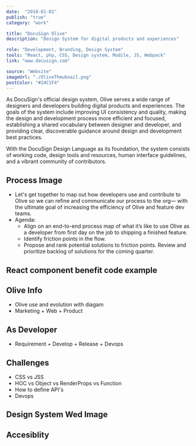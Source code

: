 ```yaml
---
date:  "2018-01-01"
publish: "true" 
category: "work"

title: "DocuSign Olive"
description: "Design System for digital products and experiences"

role: "Development, Branding, Design System"
tools: "React, php, CSS, Design system, Modile, JS, Webpack" 
link: "www.docusign.com" 

source: "Website"
imageUrl: "./OliveThmubnail.png"
postColor: "#24C1F4"
---
```



As DocuSign's official design system, Olive serves a wide range of designers and developers building digital products and experiences. The goals of the system include improving UI consistency and quality, making the design and development process more efficient and focused, establishing a shared vocabulary between designer and developer, and providing clear, discoverable guidance around design and development best practices.

With the DocuSign Design Language as its foundation, the system consists of working code, design tools and resources, human interface guidelines, and a vibrant community of contributors.

## Process Image
  - Let's get together to map out how developers use and contribute to Olive so we can refine and communicate our process to the org— with the ultimate goal of increasing the efficiency of Olive and feature dev teams.
  - Agenda:
    - Align on an end-to-end process map of what it’s like to use Olive as a developer from first day on the job to shipping a finished feature. 
    - Identify friction points in the flow.
    - Propose and rank potential solutions to friction points.
    Review and prioritize backlog of solutions for the coming quarter.

<PhotoGallery variant="DocusignOliveProcess"/>

## React component benefit code example
<ImageWrap srcName="InputHtmlVsReact" title="File Input Html vs React"/>

## Olive Info

- Olive use and evolution with diagam
- Marketing + Web + Product 

<PhotoGallery variant="OliveProcess" columns={2}/>
<PhotoGallery variant="Olive" columns={2}/>
<ImageWrap srcName="DesignSystemPackagesUsers" width="75"/>

## As Developer
- Requirement + Develop + Release + Devops

<ImageWrap srcName="MindMapForPackagesDeployingNpmScripts" width="75"/>

## Challenges
- CSS vs JSS
- HOC vs Object vs RenderProps vs Function
- How to define API's
- Devops

## Design System Wed Image

<ImageWrap srcName="DesignSystemWednesdayAtDocusign"/>

## Accesiblity